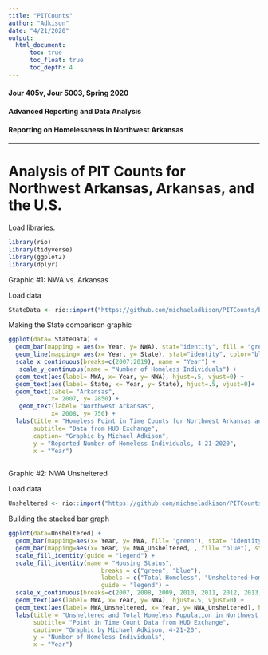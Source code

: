 ```yaml
---
title: "PITCounts"
author: "Adkison"
date: "4/21/2020"
output: 
  html_document:
      toc: true
      toc_float: true
      toc_depth: 4
---
```

 

#### Jour 405v, Jour 5003, Spring 2020    

#### Advanced Reporting and Data Analysis

#### Reporting on Homelessness in Northwest Arkansas

--------------------------------------------------------------------
# Analysis of PIT Counts for Northwest Arkansas, Arkansas, and the U.S.


Load libraries.
```r
library(rio)
library(tidyverse)
library(ggplot2)
library(dplyr)
```

Graphic #1: NWA vs. Arkansas

Load data
```r
StateData <- rio::import("https://github.com/michaeladkison/PITCounts/blob/master/Raw%20data.xlsx?raw=true", which = "NWA vs. State")
```

Making the State comparison graphic
```r
ggplot(data= StateData) +
  geom_bar(mapping = aes(x= Year, y= NWA), stat="identity", fill = "green") +
  geom_line(mapping= aes(x= Year, y= State), stat="identity", color="blue", fill= "blue") +
  scale_x_continuous(breaks=c(2007:2019), name = "Year") +
   scale_y_continuous(name = "Number of Homeless Individuals") +
  geom_text(aes(label= NWA, x= Year, y= NWA), hjust=.5, vjust=0) +
  geom_text(aes(label= State, x= Year, y= State), hjust=.5, vjust=0)+
  geom_text(label= "Arkansas",
            x= 2007, y= 2850) +
   geom_text(label= "Northwest Arkansas",
            x= 2008, y= 750) +
  labs(title = "Homeless Point in Time Counts for Northwest Arkansas and the State of Arkansas",
       subtitle= "Data from HUD Exchange",
       caption= "Graphic by Michael Adkison",
       y = "Reported Number of Homeless Individuals, 4-21-2020",
       x = "Year")
  
```

Graphic #2: NWA Unsheltered

Load data
```r
Unsheltered <- rio::import("https://github.com/michaeladkison/PITCounts/blob/master/Raw%20data.xlsx?raw=true", which = "NWA Unsheltered")
```

Building the stacked bar graph

```r
ggplot(data=Unsheltered) +
  geom_bar(mapping=aes(x= Year, y= NWA, fill= "green"), stat= "identity") +
  geom_bar(mapping=aes(x= Year, y= NWA_Unsheltered, , fill= "blue"), stat= "identity") +
  scale_fill_identity(guide = "legend") +
  scale_fill_identity(name = "Housing Status",
                          breaks = c("green", "blue"),
                          labels = c("Total Homeless", "Unsheltered Homeless"),
                          guide = "legend") +
  scale_x_continuous(breaks=c(2007, 2008, 2009, 2010, 2011, 2012, 2013, 2014, 2015, 2016, 2017, 2018, 2019)) +
  geom_text(aes(label= NWA, x= Year, y= NWA), hjust=.5, vjust=0) +
  geom_text(aes(label= NWA_Unsheltered, x= Year, y= NWA_Unsheltered), hjust=.5, vjust=-.5) +
  labs(title = "Unsheltered and Total Homeless Population in Northwest Arkansas",
       subtitle= "Point in Time Count Data from HUD Exchange",
       caption= "Graphic by Michael Adkison, 4-21-20",
       y = "Number of Homeless Individuals",
       x = "Year")
```